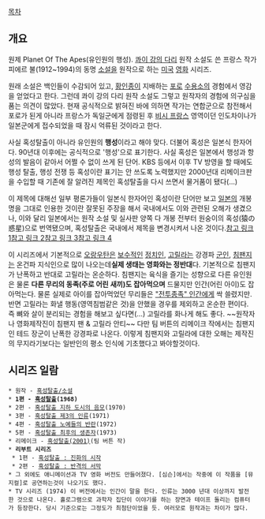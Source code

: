 [[목차]]
== 개요 ==
원제 Planet Of The Apes(유인원의 행성).
[[콰이 강의 다리]] 원작 소설도 쓴 프랑스 작가 피에르 불(1912~1994)의 동명 [[소설]]을 원작으로 하는 [[미국]] [[영화]] 시리즈.

원래 소설은 백인들이 수감되어 있고, [[황인]]종이 지배하는 [[포로]] [[수용소]]의 경험에서 영감을 얻었다고 한다. 그런데 콰이 강의 다리 원작 소설도 그렇고 원작자의 경험에 의구심을 품는 의견이 많았다. 현재 공식적으로 밝혀진 바에 의하면 작가는 연합군으로 참전해서 포로가 된게 아니라 프랑스가 독일군에게 점령된 후 [[비시 프랑스]] 영역이던 인도차이나가 일본군에게 접수되었을 때 잠시 억류된 것이라고 한다.

사실 혹성탈출이 아니라 유인원의 '''행성'''이라고 해야 맞다. 더불어 혹성은 일본식 한자어다. 90년대 이후에는 공식적으로 '행성'으로 표기한다. 사실 혹성은 일본에서 행성과 항성의 발음이 같아서 어쩔 수 없이 쓰게 된 단어. KBS 등에서 이후 TV 방영을 할 때에도 행성 탈출, 행성 전쟁 등 혹성이란 표기는 안 쓰도록 노력했지만 2000년대 리메이크판을 수입할 때 기존에 잘 알려진 제목인 혹성탈출을 다시 쓰면서 물거품이 됐다(...)

이 제목에 대해선 일부 평론가들이 일본식 한자어인 혹성이란 단어만 보고 [[일본]]의 개봉명을 그대로 인용한 것이란 잘못된 주장을 해서 국내에서도 이와 관련된 오해가 생겼으나, 이와 달리 일본에서는 원작 소설 및 실사판 양쪽 다 개봉 전부터 원숭이의 혹성(猿の惑星)으로 번역됐으며, 혹성탈출은 국내에서 제목을 변경시켜서 나온 것이다.[http://www.amazon.com/x733F-x306E-x60D1-x661F-wakusei/dp/4488632017 참고 링크 1][http://www.moeru-movie.com/HESTON.html 참고 링크 2][http://cinema-times.com/yuanno_huo_xing_ying_huachirashi.html 참고 링크 3][http://wikibbs.net/wikibbs/797850 참고 링크 4]

이 시리즈에서 기본적으로 [[오랑우탄]]은 [[보수]]적인 [[정치인]], [[고릴라]]는 강경파 [[군인]], [[침팬지]]는 온건파 지식인으로 많이 나오는데'''실제 생태는 영화와는 정반대'''다. 기본적으로 침팬지가 난폭하고 반대로 고릴라는 온순하다. 침팬지는 육식을 즐기는 성향으로 다른 유인원은 물론 '''다른 무리의 동족(주로 어린 새끼)도 잡아먹으며''' 드물지만 인간(어린 아이)도 잡아먹는다. 물론 실제로 아이를 잡아먹었던 무리들은 [["전투종족" 인간]]에게 싹 쓸렸지만. 반면 고릴라는 화낼 행동(영역침범같은 것)을 안했을 경우를 제외하고 온순한 편이다. 즉 뼈와 살이 분리되는 경험을 해보고 싶다면(…) 고릴라를 화나게 해도 좋다. ~~원작자나 영화제작진이 침팬지 팬 & 고릴라 안티~~ 다만 팀 버튼의 리메이크 작에서는 침팬지인 테드 장군이 난폭한 강경파로 나온다. 이렇게 침팬지와 고릴라에 대한 오해는 제작진의 무지라기보다는 일반인의 평소 인식에 기초했다고 봐야할것이다.
== 시리즈 일람 ==
 * 원작 - [[혹성탈출/소설]]
 * '''1편 - [[혹성탈출]](1968)'''
 * 2편 - [[혹성탈출 지하 도시의 음모]](1970)
 * 3편 - [[혹성탈출 제3의 인류]](1971)
 * 4편 - [[혹성탈출 노예들의 반란]](1972)
 * 5편 - [[혹성탈출 최후의 생존자]](1973)
 * 리메이크 - [[혹성탈출(2001)]](팀 버튼 작)
 * '''리부트 시리즈'''
  * 1편 - [[혹성탈출 : 진화의 시작]]
  * 2편 - [[혹성탈출 : 반격의 서막]]
 * 그 외에도 애니메이션과 TV 영화 버전도 만들어졌다. [심슨]에서는 작중에 이 작품을 [뮤지컬]로 공연하는것이 나오기도 했다.
 * TV 시리즈 (1974) 이 버전에서는 인간이 말을 한다. 인류는 3000 년대 이상까지 발전한 것으로 나온다. 홀로그램으로 과학자 집단이 이야기를 하는 장면과 테이프 돌리는 컴퓨터가 등장한다. 당시 기준으로는 그정도가 최첨단이었을 듯. 여러모로 원작과는 차이가 많다. 
